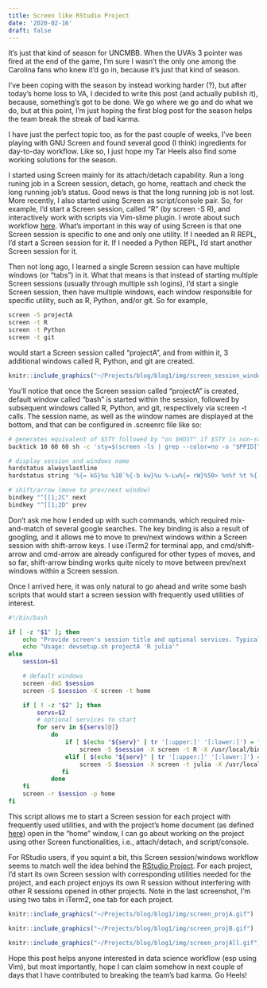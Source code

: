 ```yaml
---
title: Screen like RStudio Project
date: '2020-02-16'
draft: false
---
```


It's just that kind of season for UNCMBB. When the UVA's 3 pointer was fired at the end of the game, I'm sure I wasn't the only one among the Carolina fans who knew it'd go in, because it's just that kind of season. 

I've been coping with the season by instead working harder (?), but after today's home loss to VA, I decided to write this post (and actually publish it), because, something's got to be done. We go where we go and do what we do, but at this point, I'm just hoping the first blog post for the season helps the team break the streak of bad karma. 

I have just the perfect topic too, as for the past couple of weeks, I've been playing with GNU Screen and found several good (I think) ingredients for day-to-day workflow. Like so, I just hope my Tar Heels also find some working solutions for the season.  

I started using Screen mainly for its attach/detach capability. Run a long runing job in a Screen session, detach, go home, reattach and check the long running job's status. Good news is that the long running job is not lost. More recently, I also started using Screen as script/console pair. So, for example, I'd start a Screen session, called "R" (by screen -S R), and interactively work with scripts via Vim-slime plugin. I wrote about such workflow [here](https://joongsup.rbind.io/post/2018/10/06/vim-and-slime/). What's important in this way of using Screen is that one Screen session is specific to one and only one utility. If I needed an R REPL, I'd start a Screen session for it. If I needed a Python REPL, I'd start another Screen session for it. 

Then not long ago, I learned a single Screen session can have multiple windows (or "tabs") in it. What that means is that instead of starting multiple Screen sessions (usually through multiple ssh logins), I'd start a single Screen session, then have multiple windows, each window responsible for specific utility, such as R, Python, and/or git. So for example,

```bash
screen -S projectA
screen -t R
screen -t Python
screen -t git

```

would start a Screen session called "projectA", and from within it, 3 additional windows called R, Python, and git are created. 

```r
knitr::include_graphics("~/Projects/blog/blog1/img/screen_session_windows.gif")
```

You'll notice that once the Screen session called "projectA" is created, default window called "bash" is started within the session, followed by subsequent windows called R, Python, and git, respectively via screen -t calls. The session name, as well as the window names are displayed at the bottom, and that can be configured in .screenrc file like so:

```bash

# generates equivalent of $STY followed by "on $HOST" if $STY is non-standard
backtick 10 60 60 sh -c 'sty=$(screen -ls | grep --color=no -o "$PPID[^[:space:]]*") ; if [ ${sty##*.} = $HOST ] ; then echo $sty ; else echo "$sty" ; fi'

# display session and windows name
hardstatus alwayslastline
hardstatus string '%{= kG}%u %10`%{-b kw}%u %-Lw%{= rW}%50> %n%f %t %{-}%+Lw%<'

# shift/arrow (move to prev/next window)
bindkey "^[[1;2C" next
bindkey "^[[1;2D" prev

```

Don't ask me how I ended up with such commands, which required mix-and-match of several google searches. The key binding is also a result of googling, and it allows me to move to prev/next windows within a Screen session with shift-arrow keys. I use iTerm2 for terminal app, and cmd/shift-arrow and cmd-arrow are already configured for other types of moves, and so far, shift-arrow binding works quite nicely to move between prev/next windows within a Screen session. 

Once I arrived here, it was only natural to go ahead and write some bash scripts that would start a screen session with frequently used utilities of interest. 

```bash
#!/bin/bash

if [ -z "$1" ]; then
    echo "Provide screen's session title and optional services. Typically session title = project's (main) name and services one of R/python/julia"
    echo "Usage: devsetup.sh projectA 'R julia'"
else
    session=$1

    # default windows
    screen -dmS $session
    screen -S $session -X screen -t home

    if [ ! -z "$2" ]; then
        servs=$2
        # optional services to start
        for serv in ${servs[@]}
            do
                if [ $(echo "${serv}" | tr '[:upper:]' '[:lower:]') = "r" ]; then
                    screen -S $session -X screen -t R -X /usr/local/bin/R --vanilla
                elif [ $(echo "${serv}" | tr '[:upper:]' '[:lower:]') = "julia" ]; then
                    screen -S $session -X screen -t julia -X /usr/local/bin/julia
               fi
            done
    fi
    screen -r $session -p home
fi

```

This script allows me to start a Screen session for each project with frequently used utilities, and with the project's home document (as defined [here](https://joongsup.rbind.io/post/2019/10/17/rmarkdown-centered-data-analysis-workflow/)) open in the "home" window, I can go about working on the project using other Screen functionalities, i.e., attach/detach, and script/console. 

For RStudio users, if you squint a bit, this Screen session/windows workflow seems to match well the idea behind the [RStudio Project](https://support.rstudio.com/hc/en-us/articles/200526207-Using-Projects). For each project, I'd start its own Screen session with corresponding utilities needed for the project, and each project enjoys its own R session without interfering with other R sessions opened in other projects. Note in the last screenshot, I'm using two tabs in iTerm2, one tab for each project.


```r
knitr::include_graphics("~/Projects/blog/blog1/img/screen_projA.gif")
```

```r
knitr::include_graphics("~/Projects/blog/blog1/img/screen_projB.gif")
```

```r
knitr::include_graphics("~/Projects/blog/blog1/img/screen_projAll.gif")
```

Hope this post helps anyone interested in data science workflow (esp using Vim), but most importantly, hope I can claim somehow in next couple of days that I have contributed to breaking the team's bad karma. Go Heels!
